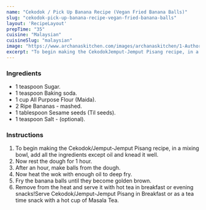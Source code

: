 ---
name: "Cekodok / Pick Up Banana Recipe (Vegan Fried Banana Balls)"
slug: "cekodok-pick-up-banana-recipe-vegan-fried-banana-balls"
layout: 'RecipeLayout'
prepTime: "35"
cuisine: "Malaysian"
cuisineSlug: "malaysian"
image: "https://www.archanaskitchen.com/images/archanaskitchen/1-Author/Dhara_Shah_/Vegan_Fried_banana_balls__Cekodok_Pisang__Jemputjemput_Pisang.jpg"
excerpt: "To begin making the CekodokJemput-Jemput Pisang recipe, in a mixing bowl, add all the ingredients except oil and knead it well"
---

### Ingredients

- 1 teaspoon Sugar.
- 1 teaspoon Baking soda.
- 1 cup All Purpose Flour (Maida).
- 2 Ripe Bananas - mashed.
- 1 tablespoon Sesame seeds (Til seeds).
- 1 teaspoon Salt - (optional).

### Instructions

1. To begin making the Cekodok/Jemput-Jemput Pisang recipe, in a mixing bowl, add all the ingredients except oil and knead it well.
1. Now rest the dough for 1 hour.
1. After an hour, make balls from the dough.
1. Now heat the wok with enough oil to deep fry.
1. Fry the banana balls until they become golden brown.
1. Remove from the heat and serve it with hot tea in breakfast or evening snacks!Serve Cekodok/Jemput-Jemput Pisang in Breakfast or as a tea time snack with a hot cup of Masala Tea.
